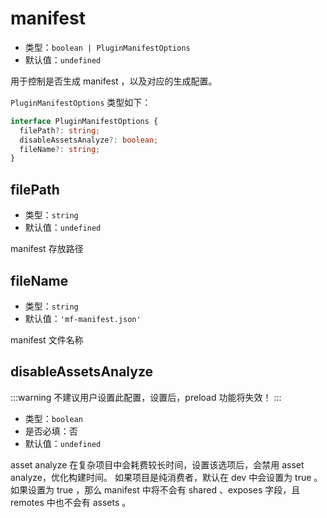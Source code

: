 # manifest

- 类型：`boolean | PluginManifestOptions`
- 默认值：`undefined`

用于控制是否生成 manifest ，以及对应的生成配置。

`PluginManifestOptions` 类型如下：

```ts
interface PluginManifestOptions {
  filePath?: string;
  disableAssetsAnalyze?: boolean;
  fileName?: string;
}
```

## filePath

- 类型：`string`
- 默认值：`undefined`

manifest 存放路径

## fileName

- 类型：`string`
- 默认值：`'mf-manifest.json'`

manifest 文件名称

## disableAssetsAnalyze

:::warning
不建议用户设置此配置，设置后，preload 功能将失效！
:::

- 类型：`boolean`
- 是否必填：否
- 默认值：`undefined`

asset analyze 在复杂项目中会耗费较长时间，设置该选项后，会禁用 asset analyze，优化构建时间。
如果项目是纯消费者，默认在 dev 中会设置为 true 。
如果设置为 true ，那么 manifest 中将不会有 shared 、exposes 字段，且 remotes 中也不会有 assets 。
